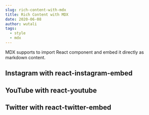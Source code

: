 ```yaml
---
slug: rich-content-with-mdx
title: Rich Content with MDX
date: 2020-06-08
author: wutali
tags:
  - style
  - mdx
---
```

MDX supports to import React component and embed it directly as markdown content.

## Instagram with react-instagram-embed

<p>
  <InstagramEmbed
    url="https://instagr.am/p/CMAN-RRALAE/"
    maxWidth={320}
    hideCaption={true}
  />
</p>

## YouTube with react-youtube

<p>
  <YouTube videoId={"2g811Eo7K8U"} containerClassName={"youtube-container"} />
</p>

## Twitter with react-twitter-embed

<p>
  <TwitterTweetEmbed tweetId={"933354946111705097"} />
</p>